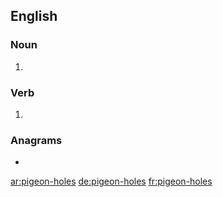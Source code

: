 ==English==

===Noun===
{{head|en|noun plural form}}

# {{plural of|pigeon-hole|lang=en}}

===Verb===
{{head|en|verb form}}

# {{en-third-person singular of|pigeon-hole}}

===Anagrams===
* {{l|en|phenologies}}

[[ar:pigeon-holes]]
[[de:pigeon-holes]]
[[fr:pigeon-holes]]